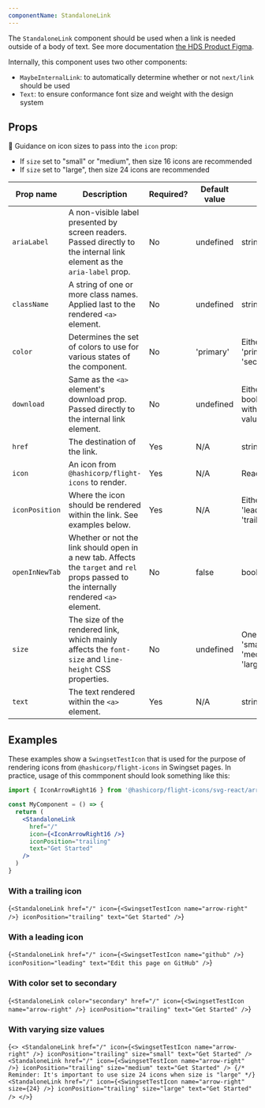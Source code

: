```yaml
---
componentName: StandaloneLink
---
```


The `StandaloneLink` component should be used when a link is needed outside of a body of text. See more documentation [the HDS Product Figma](https://www.figma.com/file/noyY6dUMDYjmySpHcMjhkN/?node-id=2365%3A21590).

Internally, this component uses two other components:

- `MaybeInternalLink`: to automatically determine whether or not `next/link` should be used
- `Text`: to ensure conformance font size and weight with the design system

## Props

🚨 Guidance on icon sizes to pass into the `icon` prop:

- If `size` set to "small" or "medium", then size 16 icons are recommended
- If `size` set to "large", then size 24 icons are recommended

| Prop name      | Description                                                                                                                             | Required? | Default value | Type                                   |
| -------------- | --------------------------------------------------------------------------------------------------------------------------------------- | --------- | ------------- | -------------------------------------- |
| `ariaLabel`    | A non-visible label presented by screen readers. Passed directly to the internal link element as the `aria-label` prop.                 | No        | undefined     | string                                 |
| `className`    | A string of one or more class names. Applied last to the rendered `<a>` element.                                                        | No        | undefined     | string                                 |
| `color`        | Determines the set of colors to use for various states of the component.                                                                | No        | 'primary'     | Either: 'primary' or 'secondary'       |
| `download`     | Same as the `<a>` element's download prop. Passed directly to the internal link element.                                                | No        | undefined     | Either as boolean or with string value |
| `href`         | The destination of the link.                                                                                                            | Yes       | N/A           | string                                 |
| `icon`         | An icon from `@hashicorp/flight-icons` to render.                                                                                       | Yes       | N/A           | ReactElement                           |
| `iconPosition` | Where the icon should be rendered within the link. See examples below.                                                                  | Yes       | N/A           | Either: 'leading' or 'trailing'        |
| `openInNewTab` | Whether or not the link should open in a new tab. Affects the `target` and `rel` props passed to the internally rendered `<a>` element. | No        | false         | boolean                                |
| `size`         | The size of the rendered link, which mainly affects the `font-size` and `line-height` CSS properties.                                   | No        | undefined     | One of: 'small', 'medium', 'large'     |
| `text`         | The text rendered within the `<a>` element.                                                                                             | Yes       | N/A           | string                                 |

## Examples

These examples show a `SwingsetTestIcon` that is used for the purpose of rendering icons from `@hashicorp/flight-icons` in Swingset pages. In practice, usage of this commponent should look something like this:

```jsx
import { IconArrowRight16 } from '@hashicorp/flight-icons/svg-react/arrow-right-16'

const MyComponent = () => {
  return (
    <StandaloneLink
      href="/"
      icon={<IconArrowRight16 />}
      iconPosition="trailing"
      text="Get Started"
    />
  )
}
```

### With a trailing icon

<LiveComponent>{`
<StandaloneLink
  href="/"
  icon={<SwingsetTestIcon name="arrow-right" />}
  iconPosition="trailing"
  text="Get Started"
/>
`}</LiveComponent>

### With a leading icon

<LiveComponent>{`
<StandaloneLink
  href="/"
  icon={<SwingsetTestIcon name="github" />}
  iconPosition="leading"
  text="Edit this page on GitHub"
/>
`}</LiveComponent>

### With color set to secondary

<LiveComponent>{`
<StandaloneLink
  color="secondary"
  href="/"
  icon={<SwingsetTestIcon name="arrow-right" />}
  iconPosition="trailing"
  text="Get Started"
/>
`}</LiveComponent>

### With varying size values

<LiveComponent>{`
<>
  <StandaloneLink
    href="/"
    icon={<SwingsetTestIcon name="arrow-right" />}
    iconPosition="trailing"
    size="small"
    text="Get Started"
  />
  <StandaloneLink
    href="/"
    icon={<SwingsetTestIcon name="arrow-right" />}
    iconPosition="trailing"
    size="medium"
    text="Get Started"
  />
  {/* Reminder: It's important to use size 24 icons when size is "large" */}
  <StandaloneLink
    href="/"
    icon={<SwingsetTestIcon name="arrow-right" size={24} />}
    iconPosition="trailing"
    size="large"
    text="Get Started"
  />
</>
`}</LiveComponent>
